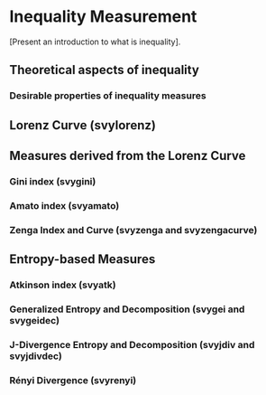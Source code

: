# Inequality Measurement {#inequality}

[Present an introduction to what is inequality].

## Theoretical aspects of inequality

### Desirable properties of inequality measures

## Lorenz Curve (svylorenz)

## Measures derived from the Lorenz Curve

### Gini index (svygini)

### Amato index (svyamato)

### Zenga Index and Curve (svyzenga and svyzengacurve)

## Entropy-based Measures

### Atkinson index (svyatk)

### Generalized Entropy and Decomposition (svygei and svygeidec)

### J-Divergence Entropy and Decomposition (svyjdiv and svyjdivdec)

### Rényi Divergence (svyrenyi)

